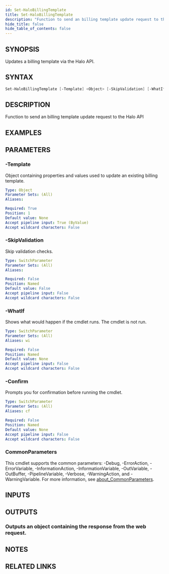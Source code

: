 ```yaml
---
id: Set-HaloBillingTemplate
title: Set-HaloBillingTemplate
description: "Function to send an billing template update request to the Halo API"
hide_title: false
hide_table_of_contents: false
---
```


## SYNOPSIS

Updates a billing template via the Halo API.

## SYNTAX

```powershell
Set-HaloBillingTemplate [-Template] <Object> [-SkipValidation] [-WhatIf] [-Confirm] [<CommonParameters>]
```

## DESCRIPTION

Function to send an billing template update request to the Halo API

## EXAMPLES

## PARAMETERS

### -Template

Object containing properties and values used to update an existing billing template.

```yaml
Type: Object
Parameter Sets: (All)
Aliases:

Required: True
Position: 1
Default value: None
Accept pipeline input: True (ByValue)
Accept wildcard characters: False
```

### -SkipValidation

Skip validation checks.

```yaml
Type: SwitchParameter
Parameter Sets: (All)
Aliases:

Required: False
Position: Named
Default value: False
Accept pipeline input: False
Accept wildcard characters: False
```

### -WhatIf

Shows what would happen if the cmdlet runs.
The cmdlet is not run.

```yaml
Type: SwitchParameter
Parameter Sets: (All)
Aliases: wi

Required: False
Position: Named
Default value: None
Accept pipeline input: False
Accept wildcard characters: False
```

### -Confirm

Prompts you for confirmation before running the cmdlet.

```yaml
Type: SwitchParameter
Parameter Sets: (All)
Aliases: cf

Required: False
Position: Named
Default value: None
Accept pipeline input: False
Accept wildcard characters: False
```

### CommonParameters

This cmdlet supports the common parameters: -Debug, -ErrorAction, -ErrorVariable, -InformationAction, -InformationVariable, -OutVariable, -OutBuffer, -PipelineVariable, -Verbose, -WarningAction, and -WarningVariable. For more information, see [about_CommonParameters](http://go.microsoft.com/fwlink/?LinkID=113216).

## INPUTS

## OUTPUTS

### Outputs an object containing the response from the web request.

## NOTES

## RELATED LINKS
